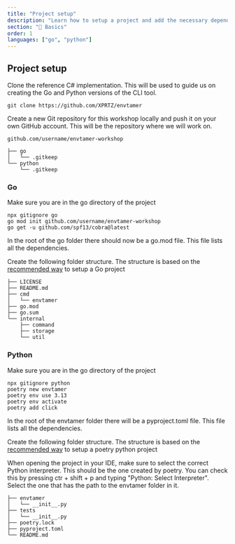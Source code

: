 ```yaml
---
title: "Project setup"
description: "Learn how to setup a project and add the necessary dependencies and packages"
section: "🚀 Basics"
order: 1
languages: ["go", "python"]
---
```


## Project setup

Clone the reference C# implementation. This will be used to guide us on creating the Go and Python versions of the CLI tool.

```
git clone https://github.com/XPRTZ/envtamer
```

Create a new Git repository for this workshop locally and push it on your own GitHub account. This will be the repository where we will work on.

```
github.com/username/envtamer-workshop
```

```
├── go
│   └── .gitkeep
└── python
    └── .gitkeep
```

### Go

Make sure you are in the go directory of the project

```
npx gitignore go
go mod init github.com/username/envtamer-workshop
go get -u github.com/spf13/cobra@latest
```

In the root of the go folder there should now be a go.mod file. This file lists all the dependencies.

Create the following folder structure. The structure is based on the [recommended way](https://github.com/golang-standards/project-layout) to setup a Go project

```
├── LICENSE
├── README.md
├── cmd
│   └── envtamer
├── go.mod
├── go.sum
└── internal
    ├── command
    ├── storage
    └── util
```

### Python

Make sure you are in the go directory of the project

```
npx gitignore python
poetry new envtamer
poetry env use 3.13
poetry env activate
poetry add click
```

In the root of the envtamer folder there will be a pyproject.toml file. This file lists all the dependencies.

Create the following folder structure. The structure is based on the [recommended way](https://python-poetry.org/docs) to setup a poetry python project

When opening the project in your IDE, make sure to select the correct Python interpreter. This should be the one created by poetry. You can check this by pressing ctr + shift + p and typing "Python: Select Interpreter". Select the one that has the path to the envtamer folder in it.

```
├── envtamer
│   └── __init__.py
├── tests
│   └── __init__.py
├── poetry.lock
├── pyproject.toml
└── README.md
```
